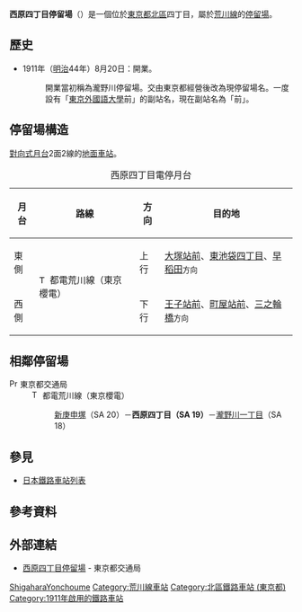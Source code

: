 {{NoteTA|1 = zh:西原四丁目站; zh-cn:西原四丁目站; zh-tw:西原四丁目車站; zh-hk:西原四丁目站; }}
{{日本車站資訊
|公司色       = #009f40
|文字色     = 
|站名       = 西原四丁目停留場
|圖片       = Nishigahara Yonchōme Station.jpg
|pxl        = 
|圖片說明   = 
|日文原名   = 西ヶ原四丁目
|平假名   = にしがはらよんちょうめ
|羅馬拼音   = Nishigahara-yonchōme
|副站名    = 
|電報略號   = 
|所在地     = {{JPN}}[[東京都|東京都]][[北區_(東京都)|北區]][[西原|西原]]四丁目
|車站構造     = [[地面車站|地面車站]]
|月台配置     = 2面2線
|啟用年月日 = 1911年8月20日
|廢站年月日 = 
|乘客人數   = 
|上下車人次   = 
|統計年度   = 
|轉車       = 
|備註       = 
|adjacent = {{Adjacent stations|system=東京都電車|line=SA|left=瀧野川一丁目|right=新庚申塚|note-left=SA 18<br />0.4km|note-mid={{車站編號r|SA|19|#ee86a7|4}}<br />距離[[三之輪橋停留場|三之輪橋]]7.2km|note-right=SA 20<br />0.4km}}
}}
'''西原四丁目停留場'''（{{jpn|j=西ヶ原四丁目停留場|hg=にしがはらよんちょうめていりゅうじょ|rm=Nishigahara-yonchōme teiryūjo|f=y}}）是一個位於[[東京都|東京都]][[北區_(東京都)|北區]]{{link-ja|西原|西ヶ原}}四丁目，屬於[[荒川線|荒川線]]的[[鐵路車站|停留場]]。

== 歷史 ==
* 1911年（[[明治|明治]]44年）8月20日：開業。
*:開業當初稱為瀧野川停留場。交由東京都經營後改為現停留場名。一度設有「[[東京外國語大學|東京外國語大學]]前」的副站名，現在副站名為「{{link-ja|武藏野中學校·高等學校|武蔵野中学校・高等学校|武藏野中學·高等學校}}前」。

==停留場構造==
[[對向式月台|對向式月台]]2面2線的[[地面車站|地面車站]]。
{| class="wikitable"
|+ 西原四丁目電停月台
|-
!月台!!路線!!方向!!目的地
|-
! 東側
| rowspan=2|[[File:Tokyo_Sakura_Tram_symbol.svg|15px]] 都電荒川線（東京櫻電）
| 上行
| [[大塚站_(東京都)#東京都交通局|大塚站前]]、[[東池袋四丁目停留場|東池袋四丁目]]、[[早稻田停留場|早稻田]]<small>方向</small>
|-
! 西側
| 下行 
| [[王子站#東京都交通局|王子站前]]、[[町屋站#東京都交通局|町屋站前]]、[[三之輪橋停留場|三之輪橋]]<small>方向</small>
|}
== 相鄰停留場 ==
; [[File:PrefSymbol-Tokyo.svg|15px]] 東京都交通局
: [[File:Tokyo_Sakura_Tram_symbol.svg|15px]] 都電荒川線（東京櫻電）
:: [[新庚申塚停留場|新庚申塚]]（SA 20）－'''西原四丁目（SA 19）'''－[[瀧野川一丁目停留場|瀧野川一丁目]]（SA 18）
== 參見 ==
{{Commonscat|Nishigahara-yonchōme Station}}
* [[日本鐵路車站列表|日本鐵路車站列表]]
== 參考資料 ==
{{Reflist}}
== 外部連結 ==
* [https://www.kotsu.metro.tokyo.jp/toden/stations/nishigahara4-chome/ 西原四丁目停留場] {{Wayback|url=https://www.kotsu.metro.tokyo.jp/toden/stations/nishigahara4-chome/ |date=20210512151214 }} - 東京都交通局

{{都電荒川線}}
{{DEFAULTSORT:Nishigahara-Yonchome}}
[[Category:日本鐵路車站_Ni|ShigaharaYonchoume]]
[[Category:荒川線車站|Category:荒川線車站]]
[[Category:北區鐵路車站_(東京都)|Category:北區鐵路車站 (東京都)]]
[[Category:1911年啟用的鐵路車站|Category:1911年啟用的鐵路車站]]